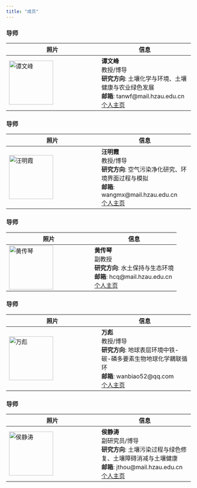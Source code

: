 ```yaml
---
title: "成员"
---
```


### 导师
| 照片 | 信息 |
|------|------|
| ![谭文峰](assets/images/tanwenfeng.jpg){width=120} | **谭文峰**<br>教授/博导<br>**研究方向**: 土壤化学与环境、土壤健康与农业绿色发展<br>**邮箱**: tanwf@mail.hzau.edu.cn<br>[个人主页](https://zyhj.hzau.edu.cn/info/1183/7552.htm) |

### 导师
| 照片 | 信息 |
|------|------|
| ![汪明霞](assets/images/wang.jpg){width=120} | **汪明霞**<br>教授/博导<br>**研究方向**: 空气污染净化研究、环境界面过程与模拟<br>**邮箱**: wangmx@mail.hzau.edu.cn<br>[个人主页](https://zyhj.hzau.edu.cn/info/1183/7606.htm) |

### 导师
| 照片 | 信息 |
|------|------|
| ![黄传琴](assets/images/huang.jpg){width=120} | **黄传琴**<br>副教授<br>**研究方向**: 水土保持与生态环境           <br>**邮箱**: hcq@mail.hzau.edu.cn<br>[个人主页](https://faculty.hzau.edu.cn/huangchuanqin/zh_CN/index.htm) |

### 导师
| 照片 | 信息 |
|------|------|
| ![万彪](assets/images/wan.jpg){width=120} | **万彪**<br>教授/博导<br>**研究方向**: 地球表层环境中铁-碳-磷多要素生物地球化学耦联循环<br>**邮箱**: wanbiao52@qq.com<br>[个人主页](https://zyhj.hzau.edu.cn/info/1183/12800.htm) |

### 导师
| 照片 | 信息 |
|------|------|
| ![侯静涛](assets/images/hou.jpg){width=120} | **侯静涛**<br>副研究员/博导<br>**研究方向**: 土壤污染过程与绿色修复、土壤障碍消减与土壤健康<br>**邮箱**: jthou@mail.hzau.edu.cn<br>[个人主页](https://zyhj.hzau.edu.cn/info/1184/7633.htm) |